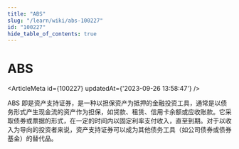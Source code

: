 ```yaml
---
title: "ABS"
slug: "/learn/wiki/abs-100227"
id: "100227"
hide_table_of_contents: true
---
```



# ABS

<ArticleMeta id={100227} updatedAt={'2023-09-26 13:58:47'} />
<div className='border-solid border-b border-t-0 my-4 border-[var(--ifm-color-gray-300)]' />

ABS 即是资产支持证券，是一种以担保资产为抵押的金融投资工具，通常是以债务形式产生现金流的资产作为担保，如贷款、租赁、信用卡余额或应收账款。它采取债券或票据的形式，在一定的时间内以固定利率支付收入，直至到期。对于以收入为导向的投资者来说，资产支持证券可以成为其他债务工具（如公司债券或债券基金）的替代品。
